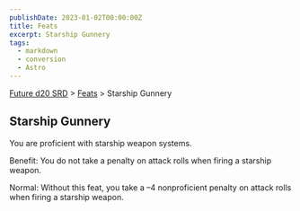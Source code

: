 ```yaml
---
publishDate: 2023-01-02T00:00:00Z
title: Feats
excerpt: Starship Gunnery
tags:
  - markdown
  - conversion
  - Astro
---
```






[Future d20 SRD](/#futureD20) > [Feats](future-d20-srd-feats-index) > Starship Gunnery




## Starship Gunnery


You are proficient with starship weapon systems.


Benefit: You do not take a penalty on attack rolls when firing a starship weapon.


Normal: Without this feat, you take a –4 nonproficient penalty on attack rolls when firing a starship weapon.



